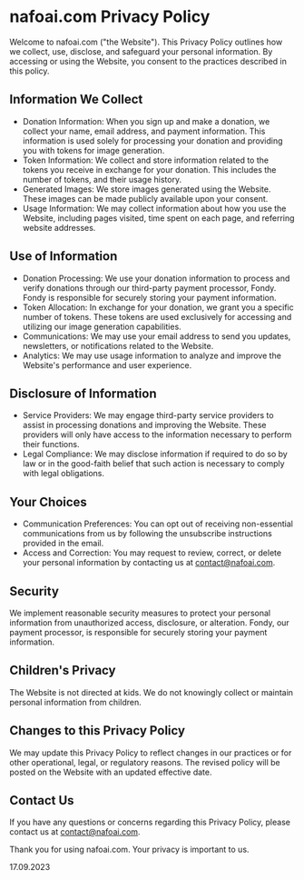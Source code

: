 # nafoai.com Privacy Policy

Welcome to nafoai.com ("the Website"). This Privacy Policy outlines how we collect, use, disclose, and safeguard your personal information. By accessing or using the Website, you consent to the practices described in this policy.

## Information We Collect

- Donation Information: When you sign up and make a donation, we collect your name, email address, and payment information. This information is used solely for processing your donation and providing you with tokens for image generation.
- Token Information: We collect and store information related to the tokens you receive in exchange for your donation. This includes the number of tokens, and their usage history.
- Generated Images: We store images generated using the Website. These images can be made publicly available upon your consent.
- Usage Information: We may collect information about how you use the Website, including pages visited, time spent on each page, and referring website addresses.

## Use of Information

- Donation Processing: We use your donation information to process and verify donations through our third-party payment processor, Fondy. Fondy is responsible for securely storing your payment information.
- Token Allocation: In exchange for your donation, we grant you a specific number of tokens. These tokens are used exclusively for accessing and utilizing our image generation capabilities.
- Communications: We may use your email address to send you updates, newsletters, or notifications related to the Website.
- Analytics: We may use usage information to analyze and improve the Website's performance and user experience.

## Disclosure of Information

- Service Providers: We may engage third-party service providers to assist in processing donations and improving the Website. These providers will only have access to the information necessary to perform their functions.
- Legal Compliance: We may disclose information if required to do so by law or in the good-faith belief that such action is necessary to comply with legal obligations.

## Your Choices

- Communication Preferences: You can opt out of receiving non-essential communications from us by following the unsubscribe instructions provided in the email.
- Access and Correction: You may request to review, correct, or delete your personal information by contacting us at [contact@nafoai.com](mailto:contact@nafoai.com).

## Security

We implement reasonable security measures to protect your personal information from unauthorized access, disclosure, or alteration. Fondy, our payment processor, is responsible for securely storing your payment information.

## Children's Privacy

The Website is not directed at kids. We do not knowingly collect or maintain personal information from children.

## Changes to this Privacy Policy

We may update this Privacy Policy to reflect changes in our practices or for other operational, legal, or regulatory reasons. The revised policy will be posted on the Website with an updated effective date.

## Contact Us

If you have any questions or concerns regarding this Privacy Policy, please contact us at [contact@nafoai.com](mailto:contact@nafoai.com).

Thank you for using nafoai.com. Your privacy is important to us.

17.09.2023
